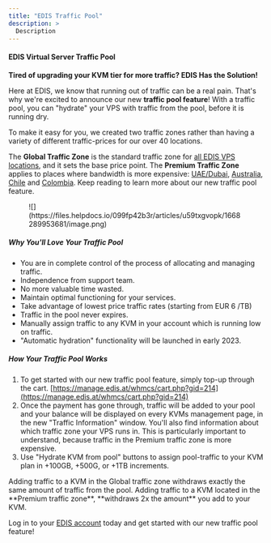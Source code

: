 ```yaml
---
title: "EDIS Traffic Pool"
description: >
  Description
---
```


#### EDIS Virtual Server Traffic Pool

**Tired of upgrading your KVM tier for more traffic? EDIS Has the Solution!**

Here at EDIS, we know that running out of traffic can be a real pain. That's why we're excited to announce our new **traffic pool feature**! With a traffic pool, you can "hydrate" your VPS with traffic from the pool, before it is running dry.

To make it easy for you, we created two traffic zones rather than having a variety of different traffic-prices for our over 40 locations.

The **Global Traffic Zone** is the standard traffic zone for [all EDIS VPS locations](https://www.edisglobal.com/#server-locations), and it sets the base price point. The **Premium Traffic Zone** applies to places where bandwidth is more expensive: [UAE/Dubai](https://www.edisglobal.com/vps-server/united-arab-emirates-dubai), [Australia](https://www.edisglobal.com/vps-server/australia-sydney), [Chile](https://www.edisglobal.com/vps-server/chile-vina-del-mar) and [Colombia](https://www.edisglobal.com/vps-server/colombia-bogota). Keep reading to learn more about our new traffic pool feature.

<figure>![](https://files.helpdocs.io/099fp42b3r/articles/u59txgvopk/1668289953681/image.png)</figure>

##### **Why You'll Love Your Traffic Pool**

*   You are in complete control of the process of allocating and managing traffic.
*   Independence from support team.
*   No more valuable time wasted.
*   Maintain optimal functioning for your services.
*   Take advantage of lowest price traffic rates (starting from EUR 6 /TB)
*   Traffic in the pool never expires.
*   Manually assign traffic to any KVM in your account which is running low on traffic.
*   "Automatic hydration" functionality will be launched in early 2023.

##### **How Your Traffic Pool Works**

1.  To get started with our new traffic pool feature, simply top-up through the cart. [https://manage.edis.at/whmcs/cart.php?gid=214](https://manage.edis.at/whmcs/cart.php?gid=214)
2.  Once the payment has gone through, traffic will be added to your pool and your balance will be displayed on every KVMs management page, in the new "Traffic Information" window. You'll also find information about which traffic zone your VPS runs in. This is particularly important to understand, because traffic in the Premium traffic zone is more expensive.
3.  Use "Hydrate KVM from pool" buttons to assign pool-traffic to your KVM plan in +100GB, +500G, or +1TB increments.

<div class="note-callout">Adding traffic to a KVM in the Global traffic zone withdraws exactly the same amount of traffic from the pool. Adding traffic to a KVM located in the **Premium traffic zone**, **withdraws 2x the amount** you add to your KVM.</div>

Log in to your [EDIS account](https://manage.edis.at/whmcs/clientarea.php) today and get started with our new traffic pool feature!